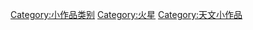 {{hiddencat}}

[[Category:小作品类别|Category:小作品类别]]
[[Category:火星|Category:火星]]
[[Category:天文小作品|Category:天文小作品]]